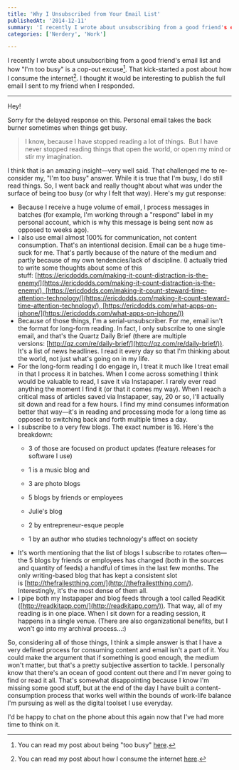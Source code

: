 ```yaml
---
title: 'Why I Unsubscribed from Your Email List'
publishedAt: '2014-12-11'
summary: 'I recently I wrote about unsubscribing from a good friend's email list and how "I'm too busy" is a cop-out excuse[^1]. That kick-started a post about how I consume the internet[^2]. I thought it would...'
categories: ['Nerdery', 'Work']

---
```


I recently I wrote about unsubscribing from a good friend's email list and how "I'm too busy" is a cop-out excuse[^1]. That kick-started a post about how I consume the internet[^2]. I thought it would be interesting to publish the full email I sent to my friend when I responded.

* * *

Hey! 

Sorry for the delayed response on this. Personal email takes the back burner sometimes when things get busy. 

> I know, because I have stopped reading a lot of things.  But I have never stopped reading things that open the world, or open my mind or stir my imagination.

I think that is an amazing insight—very well said. That challenged me to re-consider my, "I'm too busy" answer. While it is true that I'm busy, I do still read things. So, I went back and really thought about what was under the surface of being too busy (or why I felt that way). Here's my gut response: 

-   Because I receive a huge volume of email, I process messages in batches (for example, I'm working through a "respond" label in my personal account, which is why this message is being sent now as opposed to weeks ago).
-   I also use email almost 100% for communication, not content consumption. That's an intentional decision. Email can be a huge time-suck for me. That's partly because of the nature of the medium and partly because of my own tendencies/lack of discipline. (I actually tried to write some thoughts about some of this stuff: [https://ericdodds.com/making-it-count-distraction-is-the-enemy/](https://ericdodds.com/making-it-count-distraction-is-the-enemy/), [https://ericdodds.com/making-it-count-steward-time-attention-technology/](https://ericdodds.com/making-it-count-steward-time-attention-technology/), [https://ericdodds.com/what-apps-on-iphone/](https://ericdodds.com/what-apps-on-iphone/))
-   Because of those things, I'm a serial-unsubscriber. For me, email isn't the format for long-form reading. In fact, I only subscribe to one single email, and that's the Quartz Daily Brief (there are multiple versions: [http://qz.com/re/daily-brief/](http://qz.com/re/daily-brief/)). It's a list of news headlines. I read it every day so that I'm thinking about the world, not just what's going on in my life.
-   For the long-form reading I do engage in, I treat it much like I treat email in that I process it in batches. When I come across something I think would be valuable to read, I save it via Instapaper. I rarely ever read anything the moment I find it (or that it comes my way). When I reach a critical mass of articles saved via Instapaper, say, 20 or so, I'll actually sit down and read for a few hours. I find my mind consumes information better that way—it's in reading and processing mode for a long time as opposed to switching back and forth multiple times a day.
-   I subscribe to a very few blogs. The exact number is 16. Here's the breakdown:
    -   3 of those are focused on product updates (feature releases for software I use)

    -   1 is a music blog and

    -   3 are photo blogs

    -   5 blogs by friends or employees

    -   Julie's blog

    -   2 by entrepreneur-esque people

    -   1 by an author who studies technology's affect on society
-   It's worth mentioning that the list of blogs I subscribe to rotates often—the 5 blogs by friends or employees has changed (both in the sources and quantity of feeds) a handful of times in the last few months. The only writing-based blog that has kept a consistent slot is [http://thefrailestthing.com/](http://thefrailestthing.com/). Interestingly, it's the most dense of them all.
-   I pipe both my Instapaper and blog feeds through a tool called ReadKit ([http://readkitapp.com/](http://readkitapp.com/)). That way, all of my reading is in one place. When I sit down for a reading session, it happens in a single venue. (There are also organizational benefits, but I won't go into my archival process...:)

So, considering all of those things, I think a simple answer is that I have a very defined process for consuming content and email isn't a part of it. You could make the argument that if something is good enough, the medium won't matter, but that's a pretty subjective assertion to tackle. I personally know that there's an ocean of good content out there and I'm never going to find or read it all. That's somewhat disappointing because I know I'm missing some good stuff, but at the end of the day I have built a content-consumption process that works well within the bounds of work-life balance I'm pursuing as well as the digital toolset I use everyday.

I'd be happy to chat on the phone about this again now that I've had more time to think on it.

[^1]: You can read my post about being "too busy" [here](https://ericdodds.com/too-busy-cop-out-excuse/).



[^2]: You can read my post about how I consume the internet [here](https://ericdodds.com/making-it-count-how-i-consume-the-internet/).

